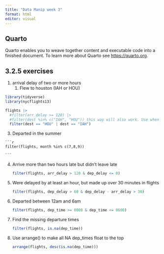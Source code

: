 ```yaml
---
title: "Data Manip week 3"
format: html
editor: visual
---
```


## Quarto

Quarto enables you to weave together content and executable code into a finished document. To learn more about Quarto see <https://quarto.org>.

## 3.2.5 exercises

1.  arrival delay of two or more hours
    1.  Flew to houston (IAH or HOU)

```r
library(tidyverse)
library(nycflights13)
```

```r
flights |>
  #filter(arr_delay >= 120) |>
  #filter(dest %in% c("IAH", "HOU")) this way will also work. Use when looking for multiple things of a different name in the same column
  filter(dest == "HOU" | dest == "IAH")

```

3.   Departed in the summer

    ```r
    filter(flights, month %in% c(7,8,9))

    ```

4.  Arrive more than two hours late but didn't leave late

    ```r
    filter(flights, arr_delay > 120 & dep_delay <= 0)
    ```

5.  Were delayed by at least an hour, but made up over 30 minutes in flights

    ```r
    filter(flights, dep_delay > 60 & dep_delay - arr_delay > 30)
    ```

6.  Departed between 12am and 6am

    ```r
    filter(flights, dep_time >= 0000 & dep_time <= 0600)
    ```

7.  Find the missing departure times

    ```r
    filter(flights, is.na(dep_time))
    ```

8.  Use arrange() to make all NA dep_times float to the top

    ```r
    arrange(flights, desc(is.na(dep_time)))
    ```
